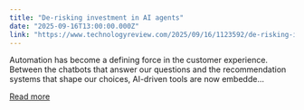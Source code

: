 ```yaml
---
title: "De-risking investment in AI agents"
date: "2025-09-16T13:00:00.000Z"
link: "https://www.technologyreview.com/2025/09/16/1123592/de-risking-investment-in-ai-agents/"
---
```


Automation has become a defining force in the customer experience. Between the chatbots that answer our questions and the recommendation systems that shape our choices, AI-driven tools are now embedde...

[Read more](https://www.technologyreview.com/2025/09/16/1123592/de-risking-investment-in-ai-agents/)
